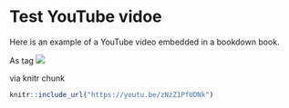 # Test YouTube vidoe

Here is an example of a YouTube video  embedded in a bookdown book.


As tag
![](https://youtu.be/zNzZ1PfUDNk)



via knitr chunk
```r
knitr::include_url("https://youtu.be/zNzZ1PfUDNk")
```

